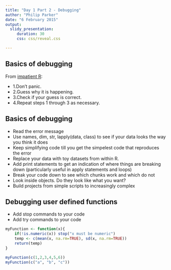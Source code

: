 ```yaml
---
title: "Day 1 Part 2 - Debugging"
author: "Philip Parker"
date: "6 February 2015"
output:
  slidy_presentation:
     duration: 30
     css: css/reveal.css

---
```

## Basics of debugging
From [impatient R](http://www.burns-stat.com/documents/tutorials/impatient-r/more-r-errors-and-such/):

- 1.Don’t panic.
- 2.Guess why it is happening.
- 3.Check if your guess is correct.
- 4.Repeat steps 1 through 3 as necessary.

## Basics of debugging

- Read the error message
- Use names, dim, str, lapply(data, class) to see if your data looks the way you think it does
- Keep simplifying code till you get the simpelest code that reproduces the error
- Replace your data with toy datasets from within R.
- Add print statements to get an indication of where things are breaking down (particularly useful in apply statements and loops)
- Break your code down to see which chunks work and which do not
- Look inside objects. Do they look like what you want?
- Build projects from simple scripts to increasingly complex

## Debugging user defined functions

- Add stop commands to your code
- Add try commands to your code

```r
myFunction <- function(x){
	if(!is.numeric(x)) stop("x must be numeric")
	temp <- c(mean(x, na.rm=TRUE), sd(x, na.rm=TRUE))
	return(temp)
}

myFunction(c(1,2,3,4,5,6))
myFunction(c("a", "b", "c"))
```


